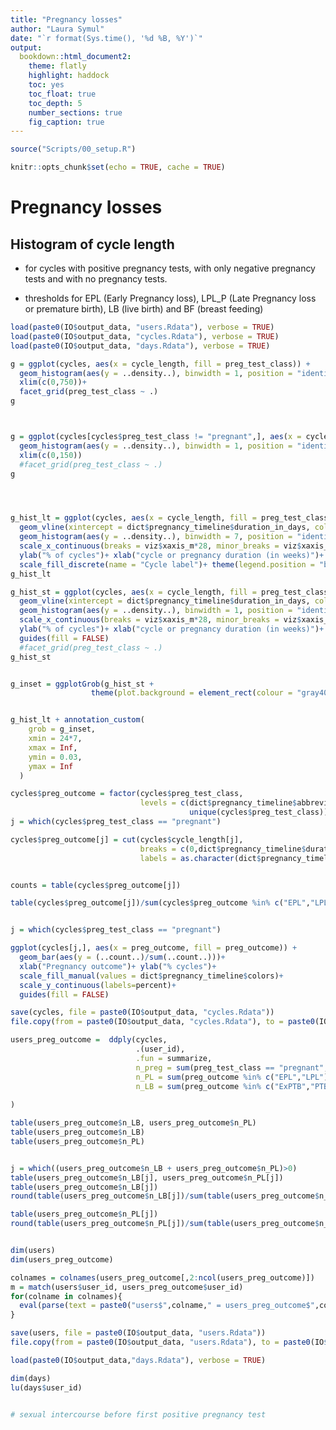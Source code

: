 ```yaml
---
title: "Pregnancy losses"
author: "Laura Symul"
date: "`r format(Sys.time(), '%d %B, %Y')`"
output: 
  bookdown::html_document2: 
    theme: flatly
    highlight: haddock
    toc: yes
    toc_float: true
    toc_depth: 5
    number_sections: true
    fig_caption: true
---
```




```r
source("Scripts/00_setup.R")
```

```r
knitr::opts_chunk$set(echo = TRUE, cache = TRUE)
```


# Pregnancy losses

## Histogram of cycle length

- for cycles with positive pregnancy tests, with only negative pregnancy tests and with no pregnancy tests.

- thresholds for EPL (Early Pregnancy loss), LPL_P (Late Pregnancy loss or premature birth), LB (live birth) and BF (breast feeding)



```r

load(paste0(IO$output_data, "users.Rdata"), verbose = TRUE)
load(paste0(IO$output_data, "cycles.Rdata"), verbose = TRUE)
load(paste0(IO$output_data, "days.Rdata"), verbose = TRUE)

```

```r

g = ggplot(cycles, aes(x = cycle_length, fill = preg_test_class)) + 
  geom_histogram(aes(y = ..density..), binwidth = 1, position = "identity")+
  xlim(c(0,750))+
  facet_grid(preg_test_class ~ .)
g



g = ggplot(cycles[cycles$preg_test_class != "pregnant",], aes(x = cycle_length, fill = preg_test_class)) + 
  geom_histogram(aes(y = ..density..), binwidth = 1, position = "identity", alpha = 0.5)+
  xlim(c(0,150))
  #facet_grid(preg_test_class ~ .)
g




g_hist_lt = ggplot(cycles, aes(x = cycle_length, fill = preg_test_class)) + 
  geom_vline(xintercept = dict$pregnancy_timeline$duration_in_days, col = "gray", linetype = 2)+
  geom_histogram(aes(y = ..density..), binwidth = 7, position = "identity", alpha = 0.5)+
  scale_x_continuous(breaks = viz$xaxis_m*28, minor_breaks = viz$xaxis_s*7,  labels = viz$xaxis_m*4, limits = c(0,20*28))+
  ylab("% of cycles")+ xlab("cycle or pregnancy duration (in weeks)")+
  scale_fill_discrete(name = "Cycle label")+ theme(legend.position = "bottom")
g_hist_lt

g_hist_st = ggplot(cycles, aes(x = cycle_length, fill = preg_test_class)) +   
  geom_vline(xintercept = dict$pregnancy_timeline$duration_in_days, col = "gray", linetype = 2)+
  geom_histogram(aes(y = ..density..), binwidth = 1, position = "identity", alpha = 0.5)+
  scale_x_continuous(breaks = viz$xaxis_m*28, minor_breaks = viz$xaxis_s*7,  labels = viz$xaxis_m*4, limits = c(0,150))+
  ylab("% of cycles")+ xlab("cycle or pregnancy duration (in weeks)")+
  guides(fill = FALSE)
  #facet_grid(preg_test_class ~ .)
g_hist_st


g_inset = ggplotGrob(g_hist_st +
                  theme(plot.background = element_rect(colour = "gray40")))


g_hist_lt + annotation_custom(
    grob = g_inset,
    xmin = 24*7,
    xmax = Inf,
    ymin = 0.03,
    ymax = Inf
  )


```



```r

cycles$preg_outcome = factor(cycles$preg_test_class, 
                             levels = c(dict$pregnancy_timeline$abbreviation,
                                        unique(cycles$preg_test_class)))
j = which(cycles$preg_test_class == "pregnant")

cycles$preg_outcome[j] = cut(cycles$cycle_length[j], 
                             breaks = c(0,dict$pregnancy_timeline$duration_in_days), 
                             labels = as.character(dict$pregnancy_timeline$abbreviation))


counts = table(cycles$preg_outcome[j])

table(cycles$preg_outcome[j])/sum(cycles$preg_outcome %in% c("EPL","LPL","ExPTB","PTB","TB","BF"))


j = which(cycles$preg_test_class == "pregnant")

ggplot(cycles[j,], aes(x = preg_outcome, fill = preg_outcome)) + 
  geom_bar(aes(y = (..count..)/sum(..count..)))+
  xlab("Pregnancy outcome")+ ylab("% cycles")+
  scale_fill_manual(values = dict$pregnancy_timeline$colors)+
  scale_y_continuous(labels=percent)+
  guides(fill = FALSE)

save(cycles, file = paste0(IO$output_data, "cycles.Rdata"))
file.copy(from = paste0(IO$output_data, "cycles.Rdata"), to = paste0(IO$tmp_data, "cycles_with_preg_outcome.Rdata"), overwrite = TRUE)

```




```r

users_preg_outcome =  ddply(cycles, 
                            .(user_id), 
                            .fun = summarize,
                            n_preg = sum(preg_test_class == "pregnant", na.rm = TRUE),
                            n_PL = sum(preg_outcome %in% c("EPL","LPL"), na.rm = TRUE),
                            n_LB = sum(preg_outcome %in% c("ExPTB","PTB","TB","BF"), na.rm = TRUE)
                            
)

table(users_preg_outcome$n_LB, users_preg_outcome$n_PL)
table(users_preg_outcome$n_LB)
table(users_preg_outcome$n_PL)


j = which((users_preg_outcome$n_LB + users_preg_outcome$n_PL)>0)
table(users_preg_outcome$n_LB[j], users_preg_outcome$n_PL[j])
table(users_preg_outcome$n_LB[j])
round(table(users_preg_outcome$n_LB[j])/sum(table(users_preg_outcome$n_LB[j])) * 100, 2)

table(users_preg_outcome$n_PL[j])
round(table(users_preg_outcome$n_PL[j])/sum(table(users_preg_outcome$n_PL[j])) * 100, 2)


dim(users)
dim(users_preg_outcome)

colnames = colnames(users_preg_outcome[,2:ncol(users_preg_outcome)])
m = match(users$user_id, users_preg_outcome$user_id)
for(colname in colnames){
  eval(parse(text = paste0("users$",colname," = users_preg_outcome$",colname,"[m]")))
}

save(users, file = paste0(IO$output_data, "users.Rdata"))
file.copy(from = paste0(IO$output_data, "users.Rdata"), to = paste0(IO$tmp_data, "users_with_preg_outcome.Rdata"), overwrite = TRUE)

```




```r


load(paste0(IO$output_data,"days.Rdata"), verbose = TRUE)

dim(days)
lu(days$user_id)


# sexual intercourse before first positive pregnancy test


```

